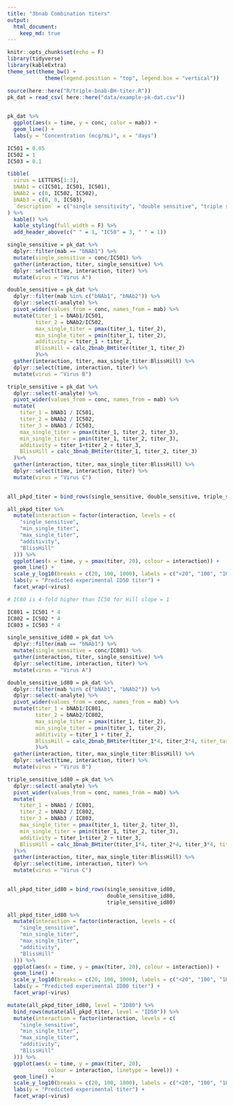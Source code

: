 ```yaml
---
title: "3bnab Combination titers"
output: 
  html_document:
    keep_md: true
---
```


```r
knitr::opts_chunk$set(echo = F)
library(tidyverse)
library(kableExtra)
theme_set(theme_bw() + 
            theme(legend.position = "top", legend.box = "vertical"))

source(here::here("R/triple-bnab-BH-titer.R"))
pk_dat = read_csv( here::here("data/example-pk-dat.csv")) 
  
```


```r

pk_dat %>%
  ggplot(aes(x = time, y = conc, color = mab)) +
  geom_line() +
  labs(y = "Concentration (mcg/mL)", x = "days")

```


```r

IC501 = 0.05
IC502 = 1
IC503 = 0.1

tibble(
  virus = LETTERS[1:3],
  bNAb1 = c(IC501, IC501, IC501),
  bNAb2 = c(0, IC502, IC502),
  bNAb3 = c(0, 0, IC503),
  `description` = c("single sensitivity", "double sensitive", "triple sensitive")
) %>%
  kable() %>%
  kable_styling(full_width = F) %>%
  add_header_above(c(" " = 1, "IC50" = 3, " " = 1))

```


```r


single_sensitive = pk_dat %>%
  dplyr::filter(mab == "bNAb1") %>%
  mutate(single_sensitive = conc/IC501) %>%
  gather(interaction, titer, single_sensitive) %>%
  dplyr::select(time, interaction, titer) %>%
  mutate(virus = "Virus A")

double_sensitive = pk_dat %>%
  dplyr::filter(mab %in% c("bNAb1", "bNAb2")) %>%
  dplyr::select(-analyte) %>%
  pivot_wider(values_from = conc, names_from = mab) %>%
  mutate(titer_1 = bNAb1/IC501,
         titer_2 = bNAb2/IC502,
         max_single_titer = pmax(titer_1, titer_2),
         min_single_titer = pmin(titer_1, titer_2),
         additivity = titer_1 + titer_2,
         BlissHill = calc_2bnab_BHtiter(titer_1, titer_2)
         )%>%
  gather(interaction, titer, max_single_titer:BlissHill) %>%
  dplyr::select(time, interaction, titer) %>%
  mutate(virus = "Virus B")

triple_sensitive = pk_dat %>%
  dplyr::select(-analyte) %>%
  pivot_wider(values_from = conc, names_from = mab) %>%
  mutate(
    titer_1 = bNAb1 / IC501,
    titer_2 = bNAb2 / IC502,
    titer_3 = bNAb3 / IC503,
    max_single_titer = pmax(titer_1, titer_2, titer_3),
    min_single_titer = pmin(titer_1, titer_2, titer_3),
    additivity = titer_1+titer_2 + titer_3,
    BlissHill = calc_3bnab_BHtiter(titer_1, titer_2, titer_3)
  )%>%
  gather(interaction, titer, max_single_titer:BlissHill) %>%
  dplyr::select(time, interaction, titer) %>%
  mutate(virus = "Virus C")
  

all_pkpd_titer = bind_rows(single_sensitive, double_sensitive, triple_sensitive)

```


```r

all_pkpd_titer %>%
  mutate(interaction = factor(interaction, levels = c(
    "single_sensitive",
    "min_single_titer",
    "max_single_titer",
    "additivity",
    "BlissHill"
  ))) %>%
  ggplot(aes(x = time, y = pmax(titer, 20), colour = interaction)) +
  geom_line() +
  scale_y_log10(breaks = c(20, 100, 1000), labels = c("<20", "100", "1000"), limits = c(NA, NA)) +
  labs(y = "Predicted experimental ID50 titer") +
  facet_wrap(~virus)

```

```r

# IC80 is 4-fold higher than IC50 for Hill slope = 1

IC801 = IC501 * 4
IC802 = IC502 * 4
IC803 = IC503 * 4

single_sensitive_id80 = pk_dat %>%
  dplyr::filter(mab == "bNAb1") %>%
  mutate(single_sensitive = conc/IC801) %>%
  gather(interaction, titer, single_sensitive) %>%
  dplyr::select(time, interaction, titer) %>%
  mutate(virus = "Virus A")

double_sensitive_id80 = pk_dat %>%
  dplyr::filter(mab %in% c("bNAb1", "bNAb2")) %>%
  dplyr::select(-analyte) %>%
  pivot_wider(values_from = conc, names_from = mab) %>%
  mutate(titer_1 = bNAb1/IC801,
         titer_2 = bNAb2/IC802,
         max_single_titer = pmax(titer_1, titer_2),
         min_single_titer = pmin(titer_1, titer_2),
         additivity = titer_1 + titer_2,
         BlissHill = calc_2bnab_BHtiter(titer_1*4, titer_2*4, titer_target = 0.8)
         )%>%
  gather(interaction, titer, max_single_titer:BlissHill) %>%
  dplyr::select(time, interaction, titer) %>%
  mutate(virus = "Virus B")

triple_sensitive_id80 = pk_dat %>%
  dplyr::select(-analyte) %>%
  pivot_wider(values_from = conc, names_from = mab) %>%
  mutate(
    titer_1 = bNAb1 / IC801,
    titer_2 = bNAb2 / IC802,
    titer_3 = bNAb3 / IC803,
    max_single_titer = pmax(titer_1, titer_2, titer_3),
    min_single_titer = pmin(titer_1, titer_2, titer_3),
    additivity = titer_1+titer_2 + titer_3,
    BlissHill = calc_3bnab_BHtiter(titer_1*4, titer_2*4, titer_3*4, titer_target = 0.8)
  )%>%
  gather(interaction, titer, max_single_titer:BlissHill) %>%
  dplyr::select(time, interaction, titer) %>%
  mutate(virus = "Virus C")
  

all_pkpd_titer_id80 = bind_rows(single_sensitive_id80, 
                                double_sensitive_id80, 
                                triple_sensitive_id80)

```


```r

all_pkpd_titer_id80 %>%
  mutate(interaction = factor(interaction, levels = c(
    "single_sensitive",
    "min_single_titer",
    "max_single_titer",
    "additivity",
    "BlissHill"
  ))) %>%
  ggplot(aes(x = time, y = pmax(titer, 20), colour = interaction)) +
  geom_line() +
  scale_y_log10(breaks = c(20, 100, 1000), labels = c("<20", "100", "1000"), limits = c(NA, NA)) +
  labs(y = "Predicted experimental ID80 titer") +
  facet_wrap(~virus)

```


```r

mutate(all_pkpd_titer_id80, level = "ID80") %>%
  bind_rows(mutate(all_pkpd_titer, level = "ID50")) %>%
  mutate(interaction = factor(interaction, levels = c(
    "single_sensitive",
    "min_single_titer",
    "max_single_titer",
    "additivity",
    "BlissHill"
  ))) %>%
  ggplot(aes(x = time, y = pmax(titer, 20), 
             colour = interaction, linetype = level)) +
  geom_line() +
  scale_y_log10(breaks = c(20, 100, 1000), labels = c("<20", "100", "1000"), limits = c(NA, NA)) +
  labs(y = "Predicted experimental titer") +
  facet_wrap(~virus)

```
